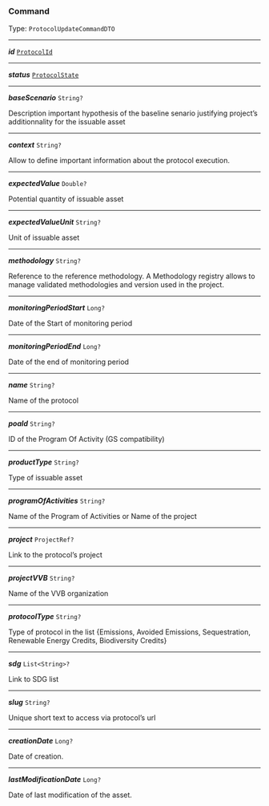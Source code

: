 


### Command

Type: `ProtocolUpdateCommandDTO`

---

***id*** [`ProtocolId`](#protocolid)

---

***status*** [`ProtocolState`](#protocolstate)

---

***baseScenario*** `String?`

Description important hypothesis of the baseline senario justifying project’s additionnality for the issuable asset



---

***context*** `String?`

Allow to define important information about the protocol execution.



---

***expectedValue*** `Double?`

Potential quantity of issuable asset



---

***expectedValueUnit*** `String?`

Unit of issuable asset



---

***methodology*** `String?`

Reference to the reference methodology. A Methodology registry allows to manage validated methodologies and version used in the project.



---

***monitoringPeriodStart*** `Long?`

Date of the Start of monitoring period



---

***monitoringPeriodEnd*** `Long?`

Date of the end of monitoring period



---

***name*** `String?`

Name of the protocol



---

***poaId*** `String?`

ID of the Program Of Activity (GS compatibility)



---

***productType*** `String?`

Type of issuable asset



---

***programOfActivities*** `String?`

Name of the Program of Activities or Name of the project



---

***project*** `ProjectRef?`

Link to the protocol’s project



---

***projectVVB*** `String?`

Name of the VVB organization



---

***protocolType*** `String?`

Type of protocol in the list {Emissions, Avoided Emissions, Sequestration, Renewable Energy Credits, Biodiversity Credits}



---

***sdg*** `List<String>?`

Link to SDG list



---

***slug*** `String?`

Unique short text to access via protocol’s url



---

***creationDate*** `Long?`

Date of creation.



---

***lastModificationDate*** `Long?`

Date of last modification of the asset.


